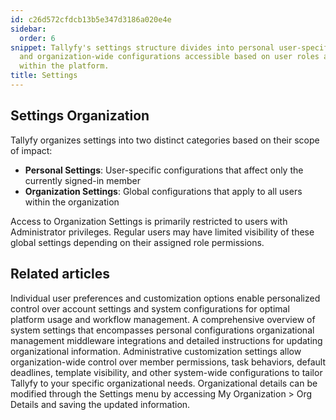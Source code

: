 ```yaml
---
id: c26d572cfdcb13b5e347d3186a020e4e
sidebar:
  order: 6
snippet: Tallyfy's settings structure divides into personal user-specific settings
  and organization-wide configurations accessible based on user roles and permissions
  within the platform.
title: Settings
---
```


## Settings Organization

Tallyfy organizes settings into two distinct categories based on their scope of impact:

* **Personal Settings**: User-specific configurations that affect only the currently signed-in member
* **Organization Settings**: Global configurations that apply to all users within the organization

Access to Organization Settings is primarily restricted to users with Administrator privileges. Regular users may have limited visibility of these global settings depending on their assigned role permissions.


<PageTree />


## Related articles
<CardGrid>
<LinkTitleCard header="<b>Settings > Personal settings</b>" href="/products/pro/settings/personal-settings/" > Individual user preferences and customization options enable personalized control over account settings and system configurations for optimal platform usage and workflow management. </LinkTitleCard>
<LinkTitleCard header="<b>Settings > Organization settings</b>" href="/products/pro/settings/org-settings/" > A comprehensive overview of system settings that encompasses personal configurations organizational management middleware integrations and detailed instructions for updating organizational information. </LinkTitleCard>
<LinkTitleCard header="<b>Org Settings > Organization customization settings</b>" href="/products/pro/settings/org-settings/organization-customization-settings/" > Administrative customization settings allow organization-wide control over member permissions, task behaviors, default deadlines, template visibility, and other system-wide configurations to tailor Tallyfy to your specific organizational needs. </LinkTitleCard>
<LinkTitleCard header="<b>Org Settings > Update organization details</b>" href="/products/pro/settings/org-settings/how-can-i-update-my-organization-details/" > Organizational details can be modified through the Settings menu by accessing My Organization > Org Details and saving the updated information. </LinkTitleCard>
</CardGrid>